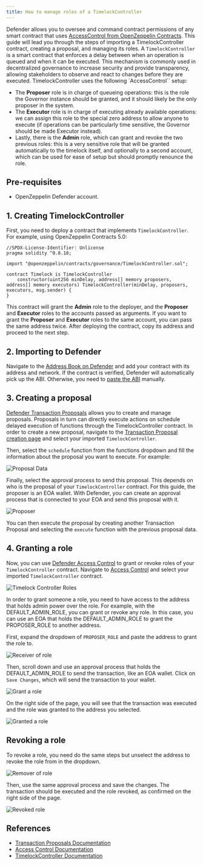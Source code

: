 ```yaml
---
title: How to manage roles of a TimelockController
---
```


Defender allows you to oversee and command contract permissions of any smart contract that uses [AccessControl from OpenZeppelin Contracts](https://docs.openzeppelin.com/contracts/api/access#AccessControl). This guide will lead you through the steps of importing a TimelockController contract, creating a proposal, and managing its roles. A `TimelockController` is a smart contract that enforces a delay between when an operation is queued and when it can be executed. This mechanism is commonly used in decentralized governance to increase security and provide transparency, allowing stakeholders to observe and react to changes before they are executed. TimelockController uses the following `AccessControl`` setup:

* The **Proposer** role is in charge of queueing operations: this is the role the Governor instance should be granted, and it should likely be the only proposer in the system.
* The **Executor** role is in charge of executing already available operations: we can assign this role to the special zero address to allow anyone to execute (if operations can be particularly time sensitive, the Governor should be made Executor instead).
* Lastly, there is the **Admin** role, which can grant and revoke the two previous roles: this is a very sensitive role that will be granted automatically to the timelock itself, and optionally to a second account, which can be used for ease of setup but should promptly renounce the role.

## Pre-requisites

* OpenZeppelin Defender account.

## 1. Creating TimelockController

First, you need to deploy a contract that implements `TimelockController`. For example, using OpenZeppelin Contracts 5.0:

```solidity
//SPDX-License-Identifier: Unlicense
pragma solidity ^0.8.18;

import "@openzeppelin/contracts/governance/TimelockController.sol";

contract Timelock is TimelockController
    constructor(uint256 minDelay, address[] memory proposers, address[] memory executors) TimelockController(minDelay, proposers, executors, msg.sender) {
}
```

This contract will grant the **Admin** role to the deployer, and the **Proposer** and **Executor** roles to the accounts passed as arguments. If you want to grant the **Proposer** and **Executor** roles to the same account, you can pass the same address twice. After deploying the contract, copy its address and proceed to the next step.

## 2. Importing to Defender

Navigate to the [Address Book on Defender](https://defender.openzeppelin.com/v2/#/address-book/new) and add your contract with its address and network. If the contract is verified, Defender will automatically pick up the ABI. Otherwise, you need to [paste the ABI](https://gist.github.com/mverzilli/a35ab1b5bd7039167cc9270e9fd60632) manually.

## 3. Creating a proposal

[Defender Transaction Proposals](module/transaction-proposals) allows you to create and manage proposals. Proposals in turn can directly execute actions on schedule delayed execution of functions through the TimelockController contract. In order to create a new proposal, navigate to the [Transaction Proposal creation page](https://defender.openzeppelin.com/v2/#/transaction-proposals/new?) and select your imported `TimelockController`.

Then, select the `schedule` function from the functions dropdown and fill the information about the proposal you want to execute. For example:

![Proposal Data](/defender/guide-timelock-roles-schedule.png)

Finally, select the approval process to send this proposal. This depends on who is the proposal of your `TimelockController` contract. For this guide, the proposer is an EOA wallet. With Defender, you can create an approval process that is connected to your EOA and send this proposal with it.

![Proposer](/defender/guide-timelock-proposer.png)

You can then execute the proposal by creating another Transaction Proposal and selecting the `execute` function with the previous proposal data.

## 4. Granting a role

Now, you can use [Defender Access Control](module/access-control) to grant or revoke roles of your `TimelockController` contract. Navigate to [Access Control](https://defender.openzeppelin.com/v2/#/access-control/contracts) and select your imported `TimelockController` contract.

![Timelock Controller Roles](/defender/guide-timelock-roles.png)

In order to grant someone a role, you need to have access to the address that holds admin power over the role. For example, with the DEFAULT_ADMIN_ROLE, you can grant or revoke any role. In this case, you can use an EOA that holds the DEFAULT_ADMIN_ROLE to grant the PROPOSER_ROLE to another address.

First, expand the dropdown of `PROPOSER_ROLE` and paste the address to grant the role to.

![Receiver of role](/defender/guide-timelock-role-receiver.png)

Then, scroll down and use an approval process that holds the DEFAULT_ADMIN_ROLE to send the transaction, like an EOA wallet. Click on `Save Changes`, which will send the transaction to your wallet.

![Grant a role](/defender/guide-timelock-roles-grant.png)

On the right side of the page, you will see that the transaction was executed and the role was granted to the address you selected.

![Granted a role](/defender/guide-timelock-roles-granted.png)

## Revoking a role

To revoke a role, you need do the same steps but unselect the address to revoke the role from in the dropdown.

![Remover of role](/defender/guide-timelock-role-remover.png)

Then, use the same approval process and save the changes. The transaction should be executed and the role revoked, as confirmed on the right side of the page.

![Revoked role](/defender/guide-timelock-role-revoked.png)

## References

* [Transaction Proposals Documentation](module/transaction-proposals)
* [Access Control Documentation](:module/access-control)
* [TimelockController Documentation](https://docs.openzeppelin.com/contracts/governance#timelock)
